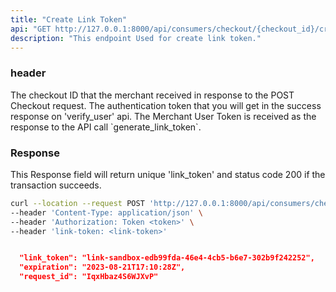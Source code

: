 ```yaml
---
title: "Create Link Token"
api: "GET http://127.0.0.1:8000/api/consumers/checkout/{checkout_id}/create_link_token/"
description: "This endpoint Used for create link token."
---
```


### header
<ParamField path="checkout_id" type="string">
  The checkout ID that the merchant received in response to the POST Checkout request.
</ParamField>

<ParamField header="Authorization" type="string">
  The authentication token that you will get in the success response on 'verify_user' api.
</ParamField>

<ParamField header="link-token" type="string">
  The Merchant User Token is received as the response to the API call `generate_link_token`. 
</ParamField>

### Response

<ResponseField name="success" type="number">
  This Response field will return unique 'link_token' and status code 200 if the transaction succeeds.
</ResponseField>

<RequestExample>

```bash Example Request
curl --location --request POST 'http://127.0.0.1:8000/api/consumers/checkout/{checkout_id}/create_link_token/' \
--header 'Content-Type: application/json' \
--header 'Authorization: Token <token>' \
--header 'link-token: <link-token>'
```

</RequestExample>

<ResponseExample>

```json Response

  "link_token": "link-sandbox-edb99fda-46e4-4cb5-b6e7-302b9f242252",
  "expiration": "2023-08-21T17:10:28Z",
  "request_id": "IqxHbaz4S6WJXvP"
    
```

</ResponseExample>
